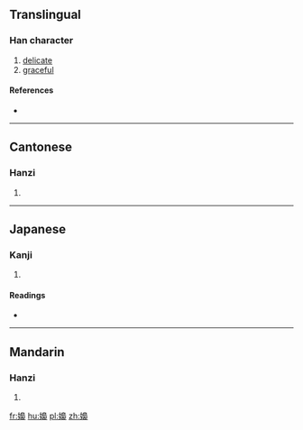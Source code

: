 {{also|裊}}
==Translingual==

===Han character===
{{Han char|rn=38|rad=女|as=13|sn=16|four=47427|canj=VHAV|ids=⿰女裊}}

# [[delicate]]
# [[graceful]]

====References====
* {{Han ref|kx=0272.220|dkj=06787|dj=0540.220|hdz=21084.080|uh=5B1D|ud=23325|bh=BEC5|bd=48837}}

----

==Cantonese==

===Hanzi===
{{yue-hanzi|jyut=[[niu5]]|y=niu5}}

# {{defn|lang=yue|sort=女13}}

----

==Japanese==

===Kanji===
{{ja-kanji|grade=|rs=女13}}

# {{defn|lang=ja|sort=女13}}

====Readings====
* {{ja-readings|on=[[じょう]] (jō)|kun=[[たおやか]] (taoyaka)}}

----

==Mandarin==

===Hanzi===
{{cmn-hanzi|pin=[[niǎo]] ([[niao3]])|wg=niao<sup>3</sup>}}

# {{defn|lang=cmn|sort=女13}}

[[fr:嬝]]
[[hu:嬝]]
[[pl:嬝]]
[[zh:嬝]]